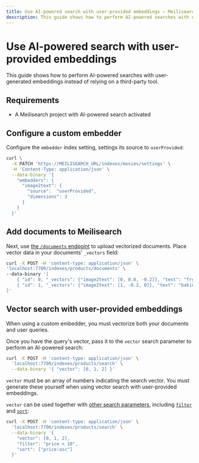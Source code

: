 ```yaml
---
title: Use AI-powered search with user-provided embeddings — Meilisearch documentation
description: This guide shows how to perform AI-powered searches with user-generated embeddings instead of relying on a third-party tool.
---
```


# Use AI-powered search with user-provided embeddings <NoticeTag type="experimental" label="experimental" />

This guide shows how to perform AI-powered searches with user-generated embeddings instead of relying on a third-party tool.

## Requirements

- A Meilisearch project with AI-powered search activated

## Configure a custom embedder

Configure the `embedder` index setting, settings its source to `userProvided`:

```sh
curl \
  -X PATCH 'https://MEILISEARCH_URL/indexes/movies/settings' \
  -H 'Content-Type: application/json' \
  --data-binary '{
    "embedders": {
      "image2text": {
        "source":  "userProvided",
        "dimensions": 3
      }
    }
  }'
```

## Add documents to Meilisearch

Next, use [the `/documents` endpoint](/reference/api/documents?utm_campaign=vector-search&utm_source=docs&utm_medium=vector-search-guide) to upload vectorized documents. Place vector data in your documents' `_vectors` field:

```sh
curl -X POST -H 'content-type: application/json' \
'localhost:7700/indexes/products/documents' \
--data-binary '[
    { "id": 0, "_vectors": {"image2text": [0, 0.8, -0.2]}, "text": "frying pan" },
    { "id": 1, "_vectors": {"image2text": [1, -0.2, 0]}, "text": "baking dish" }
]'
```

## Vector search with user-provided embeddings

When using a custom embedder, you must vectorize both your documents and user queries.

Once you have the query's vector, pass it to the `vector` search parameter to perform an AI-powered search:

```sh
curl -X POST -H 'content-type: application/json' \
  'localhost:7700/indexes/products/search' \
  --data-binary '{ "vector": [0, 1, 2] }'
```

`vector` must be an array of numbers indicating the search vector. You must generate these yourself when using vector search with user-provided embeddings.

`vector` can be used together with [other search parameters](/reference/api/search?utm_campaign=vector-search&utm_source=docs&utm_medium=vector-search-guide), including [`filter`](/reference/api/search#filter) and [`sort`](/reference/api/search#sort):

```sh
curl -X POST -H 'content-type: application/json' \
  'localhost:7700/indexes/products/search' \
  --data-binary '{
    "vector": [0, 1, 2],
    "filter": "price < 10",
    "sort": ["price:asc"]
  }'
```
